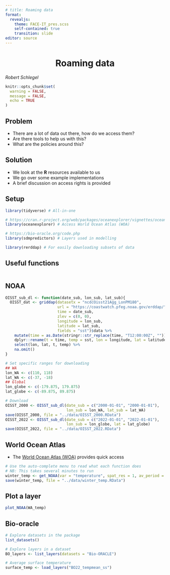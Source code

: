 ```yaml
---
# title: Roaming data
format:
  revealjs:
    theme: FACE-IT_pres.scss
    self-contained: true
    transition: slide
editor: source
---
```


# Roaming data {background-color="#008980" style="text-align: center"}

*Robert Schlegel*

```r
knitr::opts_chunk$set(
  warning = FALSE, 
  message = FALSE,
  echo = TRUE
)
```

## Problem

-   There are a lot of data out there, how do we access them?
-   Are there tools to help us with this?
-   What are the policies around this?

## Solution

-   We look at the **R** resources available to us
-   We go over some example implementations
-   A brief discussion on access rights is provided

## Setup

```r
library(tidyverse) # All-in-one

# https://cran.r-project.org/web/packages/oceanexplorer/vignettes/oceanexplorer.html
library(oceanexplorer) # Access World Ocean Atlas (WOA)

# https://bio-oracle.org/code.php
library(sdmpredictors) # Layers used in modelling

library(rerddap) # For easily downloading subsets of data
```

## Useful functions

```r

```

## NOAA

```r
OISST_sub_dl <- function(date_sub, lon_sub, lat_sub){
  OISST_dat <- griddap(datasetx = "ncdcOisst21Agg_LonPM180", 
                       url = "https://coastwatch.pfeg.noaa.gov/erddap/", 
                       time = date_sub, 
                       zlev = c(0, 0),
                       longitude = lon_sub,
                       latitude = lat_sub,
                       fields = "sst")$data %>% 
    mutate(time = as.Date(stringr::str_replace(time, "T12:00:00Z", ""))) %>%
    dplyr::rename(t = time, temp = sst, lon = longitude, lat = latitude) %>%
    select(lon, lat, t, temp) %>%
    na.omit()
}

# Set specific ranges for downloading
## WA
lon_WA <- c(110, 118)
lat_WA <- c(-37, -18)
## Global
lon_globe <- c(-179.875, 179.875)
lat_globe <- c(-89.875, 89.875)

# Download
OISST_2000 <- OISST_sub_dl(date_sub = c("2000-01-01", "2000-01-01"),
                           lon_sub = lon_WA, lat_sub = lat_WA)
save(OISST_2000, file = "../data/OISST_2000.RData")
OISST_2022 <- OISST_sub_dl(date_sub = c("2022-01-01", "2022-01-01"),
                           lon_sub = lon_globe, lat = lat_globe)
save(OISST_2022, file = "../data/OISST_2022.RData")
```


## World Ocean Atlas

-   The [World Ocean Atlas (WOA)](https://www.ncei.noaa.gov/products/world-ocean-atlas) provides quick access

```r
# Use the auto-complete menu to read what each function does
# NB: This takes several minutes to run
winter_temp <- get_NOAA(var = "temperature", spat_res = 1, av_period = "winter")
save(winter_temp, file = "../data/winter_temp.RData")
```

## Plot a layer

```r
plot_NOAA(WA_temp)
```

## Bio-oracle

```r
# Explore datasets in the package
list_datasets()

# Explore layers in a dataset
BO_layers <- list_layers(datasets = "Bio-ORACLE")

# Average surface temperature
surface_temp <- load_layers("BO22_tempmean_ss")
```